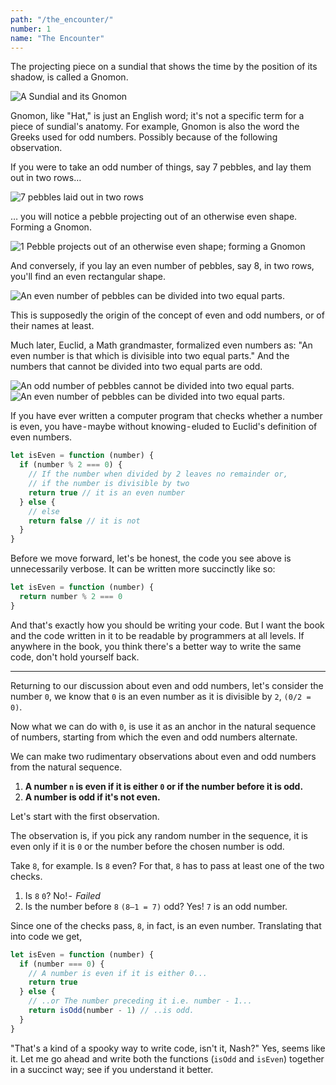 ```yaml
---
path: "/the_encounter/"
number: 1
name: "The Encounter"
---
```


The projecting piece on a sundial that shows the time by the position of its shadow, is called a Gnomon.

![A Sundial and its Gnomon](1.png)

Gnomon, like "Hat," is just an English word; it's not a specific term for a piece of sundial's anatomy. For example, Gnomon is also the word the Greeks used for odd numbers. Possibly because of the following observation.

If you were to take an odd number of things, say 7 pebbles, and lay them out in two rows…

![7 pebbles laid out in two rows](2.png)

… you will notice a pebble projecting out of an otherwise even shape. Forming a Gnomon.

![1 Pebble projects out of an otherwise even shape; forming a Gnomon](3.png)

And conversely, if you lay an even number of pebbles, say 8, in two rows, you'll find an even rectangular shape.

![An even number of pebbles can be divided into two equal parts.](4.png)

This is supposedly the origin of the concept of even and odd numbers, or of their names at least.

Much later, Euclid, a Math grandmaster, formalized even numbers as: "An even number is that which is divisible into two equal parts." And the numbers that cannot be divided into two equal parts are odd.

![An odd number of pebbles cannot be divided into two equal parts.](5.png)
![An even number of pebbles can be divided into two equal parts.](6.png)

If you have ever written a computer program that checks whether a number is even, you have - maybe without knowing - eluded to Euclid's definition of even numbers.

```javascript
let isEven = function (number) {
  if (number % 2 === 0) {
    // If the number when divided by 2 leaves no remainder or,
    // if the number is divisible by two
    return true // it is an even number
  } else {
    // else
    return false // it is not
  }
}
```

Before we move forward, let's be honest, the code you see above is unnecessarily verbose. It can be written more succinctly like so:

```javascript
let isEven = function (number) {
  return number % 2 === 0
}
```

And that's exactly how you should be writing your code. But I want the book and the code written in it to be readable by programmers at all levels. If anywhere in the book, you think there's a better way to write the same code, don't hold yourself back.

---

Returning to our discussion about even and odd numbers, let's consider the number `0`, we know that `0` is an even number as it is divisible by `2`, `(0/2 = 0)`.

Now what we can do with `0`, is use it as an anchor in the natural sequence of numbers, starting from which the even and odd numbers alternate.

We can make two rudimentary observations about even and odd numbers from the natural sequence.

1. **A number `n` is even if it is either `0` or if the number before it is odd.**
2. **A number is odd if it's not even.**

Let's start with the first observation.

The observation is, if you pick any random number in the sequence, it is even only if it is `0` or the number before the chosen number is odd.

Take `8`, for example. Is `8` even? For that, `8` has to pass at least one of the two checks.

1.  Is `8` `0`? No! -  _Failed_
2.  Is the number before `8` `(8–1 = 7)` odd? Yes! `7` is an odd number.

Since one of the checks pass, `8`, in fact, is an even number.
Translating that into code we get,

```javascript
let isEven = function (number) {
  if (number === 0) {
    // A number is even if it is either 0...
    return true
  } else {
    // ..or The number preceding it i.e. number - 1...
    return isOdd(number - 1) // ..is odd.
  }
}
```

"That's a kind of a spooky way to write code, isn't it, Nash?" Yes, seems like it. Let me go ahead and write both the functions (`isOdd` and `isEven`) together in a succinct way; see if you understand it better.
